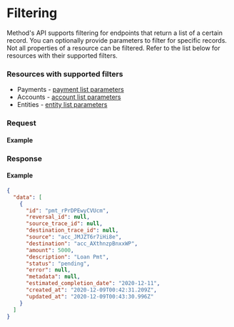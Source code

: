 
# Filtering

Method's API supports filtering for endpoints that return a list of a certain record. You can optionally provide
parameters to filter for specific records. Not all properties of a resource can be filtered. Refer to the list
below for resources with their supported filters.

### Resources with supported filters
- Payments - [payment list parameters](/api/core/payments/list#parameters)
- Accounts - [account list parameters](/api/core/accounts/list#parameters)
- Entities - [entity list parameters](/api/core/entities/list#parameters)

### Request

#### Example
<FilteringSample />

### Response

#### Example

```json
{
  "data": [
    {
      "id": "pmt_rPrDPEwyCVUcm",
      "reversal_id": null,
      "source_trace_id": null,
      "destination_trace_id": null,
      "source": "acc_JMJZT6r7iHi8e",
      "destination": "acc_AXthnzpBnxxWP",
      "amount": 5000,
      "description": "Loan Pmt",
      "status": "pending",
      "error": null,
      "metadata": null,
      "estimated_completion_date": "2020-12-11",
      "created_at": "2020-12-09T00:42:31.209Z",
      "updated_at": "2020-12-09T00:43:30.996Z"
    }
  ]
}
```

